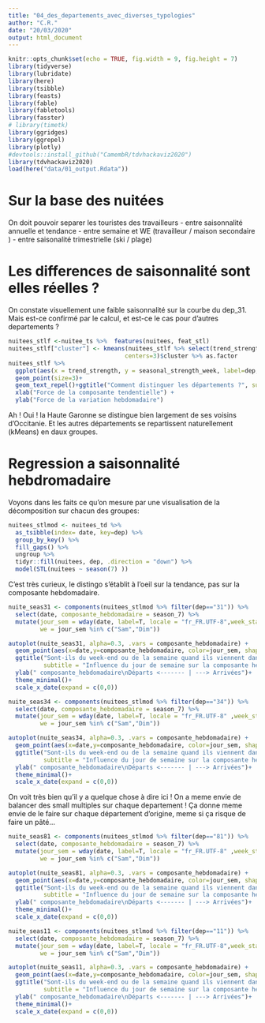 ```yaml
---
title: "04_des_departements_avec_diverses_typologies"
author: "C.R."
date: "20/03/2020"
output: html_document
---
```


```r
knitr::opts_chunk$set(echo = TRUE, fig.width = 9, fig.height = 7)
library(tidyverse)
library(lubridate)
library(here)
library(tsibble)
library(feasts)
library(fable)
library(fabletools)
library(fasster)
# library(timetk)
library(ggridges)
library(ggrepel)
library(plotly)
#devtools::install_github("CamembR/tdvhackaviz2020")
library(tdvhackaviz2020)
load(here("data/01_output.Rdata"))
```
# Sur la base des nuitées
On doit pouvoir separer les touristes des travailleurs
- entre saisonnalité annuelle et tendance
- entre semaine et WE (travailleur / maison secondaire )
- entre saisonalité trimestrielle (ski / plage)

# Les differences de saisonnalité sont elles réelles ? 
On constate visuellement une faible saisonnalité sur la courbe du dep_31. Mais est-ce confirmé par le calcul, et est-ce le cas pour d'autres departements ?

```r
nuitees_stlf <-nuitee_ts %>%  features(nuitees, feat_stl)
nuitees_stlf["cluster"] <- kmeans(nuitees_stlf %>% select(trend_strength, seasonal_strength_week),
                                 centers=3)$cluster %>% as.factor
nuitees_stlf %>%
  ggplot(aes(x = trend_strength, y = seasonal_strength_week, label=dep, color=cluster)) +
  geom_point(size=3)+
  geom_text_repel()+ggtitle("Comment distinguer les départements ?", subtitle = "Force de la composante hebdomadaire par rapport à de la composante lissée des nuitées dans chaque départements d'Occitanie (2018)")+
  xlab("Force de la composante tendentielle") + 
  ylab("Force de la variation hebdomadaire")
```

Ah ! Oui ! la Haute Garonne se distingue bien largement de ses voisins d'Occitanie. Et les autres départements se repartissent naturellement (kMeans) en daux groupes.

# Regression a saisonnalité hebdromadaire

Voyons dans les faits ce qu'on mesure par une visualisation de la décomposition sur chacun des groupes: 
```r
nuitees_stlmod <- nuitees_td %>%
  as_tsibble(index= date, key=dep) %>% 
  group_by_key() %>%
  fill_gaps() %>% 
  ungroup %>% 
  tidyr::fill(nuitees, dep, .direction = "down") %>% 
  model(STL(nuitees ~ season(7) ))
```
C'est très curieux, le distingo s'établit à l'oeil sur la tendance, pas sur la composante hebdomadaire. 

```r
nuite_seas31 <- components(nuitees_stlmod %>% filter(dep=="31")) %>%
  select(date, composante_hebdomadaire = season_7) %>%
  mutate(jour_sem = wday(date, label=T, locale = "fr_FR.UTF-8",week_start =1 ),
         we = jour_sem %in% c("Sam","Dim"))

autoplot(nuite_seas31, alpha=0.3, .vars = composante_hebdomadaire) +
  geom_point(aes(x=date,y=composante_hebdomadaire, color=jour_sem, shape=we), size=3)+
  ggtitle("Sont-ils du week-end ou de la semaine quand ils viennent dans le 31?", 
          subtitle = "Influence du jour de semaine sur la composante hebdomadaire du deplacement vers la Haute-Garonne") +
  ylab(" composante_hebdomadaire\nDéparts <------- | ---> Arrivées")+
  theme_minimal()+
  scale_x_date(expand = c(0,0)) 
```
```r
nuite_seas34 <- components(nuitees_stlmod %>% filter(dep=="34")) %>%
  select(date, composante_hebdomadaire = season_7) %>%
  mutate(jour_sem = wday(date, label=T, locale = "fr_FR.UTF-8" ,week_start =1),
         we = jour_sem %in% c("Sam","Dim"))

autoplot(nuite_seas34, alpha=0.3, .vars = composante_hebdomadaire) +
  geom_point(aes(x=date,y=composante_hebdomadaire, color=jour_sem, shape=we), size=3)+
  ggtitle("Sont-ils du week-end ou de la semaine quand ils viennent dans le 34?", 
          subtitle = "Influence du jour de semaine sur la composante hebdomadaire du deplacement vers l'Hérault") +
  ylab(" composante_hebdomadaire\nDéparts <------- | ---> Arrivées")+
  theme_minimal()+
  scale_x_date(expand = c(0,0)) 
```
On voit très bien qu'il y a quelque chose à dire ici ! On a meme envie de balancer des small multiples sur chaque departement ! Ça donne meme envie de le faire sur chaque département d'origine, meme si ça risque de faire un pâté...

```r
nuite_seas81 <- components(nuitees_stlmod %>% filter(dep=="81")) %>%
  select(date, composante_hebdomadaire = season_7) %>%
  mutate(jour_sem = wday(date, label=T, locale = "fr_FR.UTF-8" ,week_start =1),
         we = jour_sem %in% c("Sam","Dim"))

autoplot(nuite_seas81, alpha=0.3, .vars = composante_hebdomadaire) +
  geom_point(aes(x=date,y=composante_hebdomadaire, color=jour_sem, shape=we), size=3)+
  ggtitle("Sont-ils du week-end ou de la semaine quand ils viennent dans le 81?", 
          subtitle = "Influence du jour de semaine sur la composante hebdomadaire du deplacement vers le Tarn-et-Garonne") +
  ylab(" composante_hebdomadaire\nDéparts <------- | ---> Arrivées")+
  theme_minimal()+
  scale_x_date(expand = c(0,0)) 
```

```r
nuite_seas11 <- components(nuitees_stlmod %>% filter(dep=="11")) %>%
  select(date, composante_hebdomadaire = season_7) %>%
  mutate(jour_sem = wday(date, label=T, locale = "fr_FR.UTF-8",week_start =1 ),
         we = jour_sem %in% c("Sam","Dim"))

autoplot(nuite_seas11, alpha=0.3, .vars = composante_hebdomadaire) +
  geom_point(aes(x=date,y=composante_hebdomadaire, color=jour_sem, shape=we), size=3)+
  ggtitle("Sont-ils du week-end ou de la semaine quand ils viennent dans le 11?", 
          subtitle = "Influence du jour de semaine sur la composante hebdomadaire du deplacement vers l'Aude") +
  ylab(" composante_hebdomadaire\nDéparts <------- | ---> Arrivées")+
  theme_minimal()+
  scale_x_date(expand = c(0,0)) 
```
